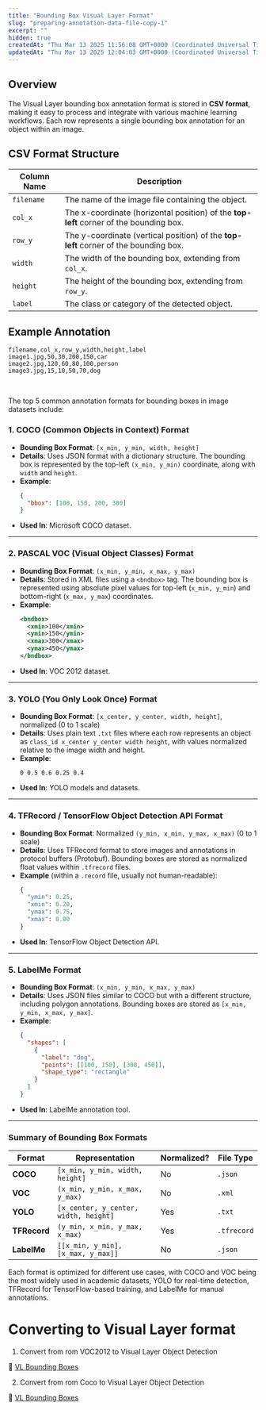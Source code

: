 ```yaml
---
title: "Bounding Box Visual Layer Format"
slug: "preparing-annotation-data-file-copy-1"
excerpt: ""
hidden: true
createdAt: "Thu Mar 13 2025 11:56:08 GMT+0000 (Coordinated Universal Time)"
updatedAt: "Thu Mar 13 2025 12:04:03 GMT+0000 (Coordinated Universal Time)"
---
```

## Overview

The Visual Layer bounding box annotation format is stored in **CSV format**, making it easy to process and integrate with various machine learning workflows. Each row represents a single bounding box annotation for an object within an image.

## CSV Format Structure

| Column Name | Description                                                                            |
| ----------- | -------------------------------------------------------------------------------------- |
| `filename`  | The name of the image file containing the object.                                      |
| `col_x`     | The x-coordinate (horizontal position) of the **top-left** corner of the bounding box. |
| `row_y`     | The y-coordinate (vertical position) of the **top-left** corner of the bounding box.   |
| `width`     | The width of the bounding box, extending from `col_x`.                                 |
| `height`    | The height of the bounding box, extending from `row_y`.                                |
| `label`     | The class or category of the detected object.                                          |

## Example Annotation

```csv
filename,col_x,row_y,width,height,label
image1.jpg,50,30,200,150,car
image2.jpg,120,60,80,100,person
image3.jpg,15,10,50,70,dog
```

<br />

The top 5 common annotation formats for bounding boxes in image datasets include:

### 1. **COCO (Common Objects in Context) Format**

- **Bounding Box Format**: `[x_min, y_min, width, height]`
- **Details**: Uses JSON format with a dictionary structure. The bounding box is represented by the top-left `(x_min, y_min)` coordinate, along with `width` and `height`.
- **Example**:
  ```json
  {
    "bbox": [100, 150, 200, 300]
  }
  ```
- **Used In**: Microsoft COCO dataset.

***

### 2. **PASCAL VOC (Visual Object Classes) Format**

- **Bounding Box Format**: `(x_min, y_min, x_max, y_max)`
- **Details**: Stored in XML files using a `<bndbox>` tag. The bounding box is represented using absolute pixel values for top-left (`x_min, y_min`) and bottom-right (`x_max, y_max`) coordinates.
- **Example**:
  ```xml
  <bndbox>
    <xmin>100</xmin>
    <ymin>150</ymin>
    <xmax>300</xmax>
    <ymax>450</ymax>
  </bndbox>
  ```
- **Used In**: VOC 2012 dataset.

***

### 3. **YOLO (You Only Look Once) Format**

- **Bounding Box Format**: `[x_center, y_center, width, height]`, normalized (0 to 1 scale)
- **Details**: Uses plain text `.txt` files where each row represents an object as `class_id x_center y_center width height`, with values normalized relative to the image width and height.
- **Example**:
  ```
  0 0.5 0.6 0.25 0.4
  ```
- **Used In**: YOLO models and datasets.

***

### 4. **TFRecord / TensorFlow Object Detection API Format**

- **Bounding Box Format**: Normalized `(y_min, x_min, y_max, x_max)` (0 to 1 scale)
- **Details**: Uses TFRecord format to store images and annotations in protocol buffers (Protobuf). Bounding boxes are stored as normalized float values within `.tfrecord` files.
- **Example** (within a `.record` file, usually not human-readable):
  ```python
  {
    "ymin": 0.25,
    "xmin": 0.20,
    "ymax": 0.75,
    "xmax": 0.80
  }
  ```
- **Used In**: TensorFlow Object Detection API.

***

### 5. **LabelMe Format**

- **Bounding Box Format**: `(x_min, y_min, x_max, y_max)`
- **Details**: Uses JSON files similar to COCO but with a different structure, including polygon annotations. Bounding boxes are stored as `[x_min, y_min, x_max, y_max]`.
- **Example**:
  ```json
  {
    "shapes": [
      {
        "label": "dog",
        "points": [[100, 150], [300, 450]],
        "shape_type": "rectangle"
      }
    ]
  }
  ```
- **Used In**: LabelMe annotation tool.

***

### **Summary of Bounding Box Formats**

| Format       | Representation                        | Normalized? | File Type   |
| ------------ | ------------------------------------- | ----------- | ----------- |
| **COCO**     | `[x_min, y_min, width, height]`       | No          | `.json`     |
| **VOC**      | `(x_min, y_min, x_max, y_max)`        | No          | `.xml`      |
| **YOLO**     | `[x_center, y_center, width, height]` | Yes         | `.txt`      |
| **TFRecord** | `(y_min, x_min, y_max, x_max)`        | Yes         | `.tfrecord` |
| **LabelMe**  | `[[x_min, y_min], [x_max, y_max]]`    | No          | `.json`     |

Each format is optimized for different use cases, with COCO and VOC being the most widely used in academic datasets, YOLO for real-time detection, TFRecord for TensorFlow-based training, and LabelMe for manual annotations.

# Converting to Visual Layer format

1. Convert from rom VOC2012 to Visual Layer Object Detection

📘 [VL Bounding Boxes](https://github.com/visual-layer/documentation/blob/main/notebooks/Voc2012%20to%20VL%20Bounding%20Box%20input%20format/voc2012%20to%20VL%20Annoation.ipynb)

2. Convert from rom Coco to Visual Layer Object Detection

📘 [VL Bounding Boxes](https://github.com/visual-layer/documentation/blob/main/notebooks/Voc2012%20to%20VL%20Bounding%20Box%20input%20format/voc2012%20to%20VL%20Annoation.ipynb)
